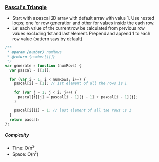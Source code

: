 ### [Pascal's Triangle](https://leetcode.com/problems/pascals-triangle/)

- Start with a pascal 2D array with default array with value 1. Use nested loops; one for row generation and other for values inside the each row.
- Let each value of the current row be calculated from previous row values excluding 1st and last element. Prepend and append 1 to each row value (pattern says by default)

```js copy
/**
 * @param {number} numRows
 * @return {number[][]}
 */
var generate = function (numRows) {
  var pascal = [[1]];

  for (var i = 1; i < numRows; i++) {
    pascal[i] = [1]; // 1st element of all the rows is 1

    for (var j = 1; j < i; j++) {
      pascal[i][j] = pascal[i - 1][j - 1] + pascal[i - 1][j];
    }

    pascal[i][i] = 1; // last element of all the rows is 1
  }
  return pascal;
};
```

##### Complexity

- Time: O(n<sup>2</sup>)
- Space: O(n<sup>2</sup>)
